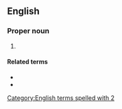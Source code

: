 ==English==

===Proper noun===
{{en-proper noun}}

# {{abbreviation of|2 Peter|lang=en}}

====Related terms====
* {{l|en|Pet.}}
* {{l|en|1 Pet.}}

[[Category:English terms spelled with 2]]